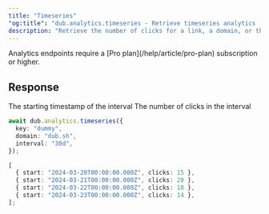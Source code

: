 ```yaml
---
title: "Timeseries"
"og:title": "dub.analytics.timeseries - Retrieve timeseries analytics - TypeScript SDK"
description: "Retrieve the number of clicks for a link, a domain, or the authenticated workspace over a period of time."
---
```



<Note>
  Analytics endpoints require a [Pro plan](/help/article/pro-plan) subscription
  or higher.
</Note>

<AnalyticsArguments />

## Response

<ResponseField name="start" type="string" required>
  The starting timestamp of the interval
</ResponseField>

<ResponseField name="clicks" type="number" required>
  The number of clicks in the interval
</ResponseField>

<RequestExample>

```typescript
await dub.analytics.timeseries({
  key: "dummy",
  domain: "dub.sh",
  interval: "30d",
});
```

</RequestExample>

<ResponseExample>

```typescript
[
  { start: "2024-03-20T00:00:00.000Z", clicks: 15 },
  { start: "2024-03-21T00:00:00.000Z", clicks: 20 },
  { start: "2024-03-22T00:00:00.000Z", clicks: 18 },
  { start: "2024-03-23T00:00:00.000Z", clicks: 14 },
];
```

</ResponseExample>
